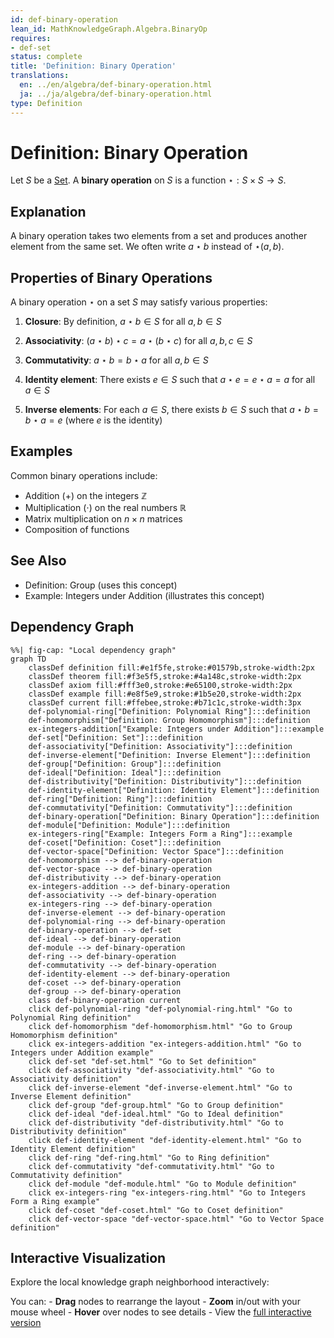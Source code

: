 ```yaml
---
id: def-binary-operation
lean_id: MathKnowledgeGraph.Algebra.BinaryOp
requires:
- def-set
status: complete
title: 'Definition: Binary Operation'
translations:
  en: ../en/algebra/def-binary-operation.html
  ja: ../ja/algebra/def-binary-operation.html
type: Definition
---
```


# Definition: Binary Operation {#def-binary-operation}

Let $S$ be a [Set](../logic-set-theory/def-set.qmd). A **binary operation** on $S$ is a function $\star: S \times S \to S$.

## Explanation

A binary operation takes two elements from a set and produces another element from the same set. We often write $a \star b$ instead of $\star(a, b)$.

## Properties of Binary Operations

A binary operation $\star$ on a set $S$ may satisfy various properties:

1. **Closure**: By definition, $a \star b \in S$ for all $a, b \in S$

2. **Associativity**: $(a \star b) \star c = a \star (b \star c)$ for all $a, b, c \in S$

3. **Commutativity**: $a \star b = b \star a$ for all $a, b \in S$

4. **Identity element**: There exists $e \in S$ such that $a \star e = e \star a = a$ for all $a \in S$

5. **Inverse elements**: For each $a \in S$, there exists $b \in S$ such that $a \star b = b \star a = e$ (where $e$ is the identity)

## Examples

Common binary operations include:

- Addition ($+$) on the integers $\mathbb{Z}$
- Multiplication ($\cdot$) on the real numbers $\mathbb{R}$
- Matrix multiplication on $n \times n$ matrices
- Composition of functions

## See Also

- Definition: Group (uses this concept)
- Example: Integers under Addition (illustrates this concept)

## Dependency Graph

```mermaid
%%| fig-cap: "Local dependency graph"
graph TD
    classDef definition fill:#e1f5fe,stroke:#01579b,stroke-width:2px
    classDef theorem fill:#f3e5f5,stroke:#4a148c,stroke-width:2px
    classDef axiom fill:#fff3e0,stroke:#e65100,stroke-width:2px
    classDef example fill:#e8f5e9,stroke:#1b5e20,stroke-width:2px
    classDef current fill:#ffebee,stroke:#b71c1c,stroke-width:3px
    def-polynomial-ring["Definition: Polynomial Ring"]:::definition
    def-homomorphism["Definition: Group Homomorphism"]:::definition
    ex-integers-addition["Example: Integers under Addition"]:::example
    def-set["Definition: Set"]:::definition
    def-associativity["Definition: Associativity"]:::definition
    def-inverse-element["Definition: Inverse Element"]:::definition
    def-group["Definition: Group"]:::definition
    def-ideal["Definition: Ideal"]:::definition
    def-distributivity["Definition: Distributivity"]:::definition
    def-identity-element["Definition: Identity Element"]:::definition
    def-ring["Definition: Ring"]:::definition
    def-commutativity["Definition: Commutativity"]:::definition
    def-binary-operation["Definition: Binary Operation"]:::definition
    def-module["Definition: Module"]:::definition
    ex-integers-ring["Example: Integers Form a Ring"]:::example
    def-coset["Definition: Coset"]:::definition
    def-vector-space["Definition: Vector Space"]:::definition
    def-homomorphism --> def-binary-operation
    def-vector-space --> def-binary-operation
    def-distributivity --> def-binary-operation
    ex-integers-addition --> def-binary-operation
    def-associativity --> def-binary-operation
    ex-integers-ring --> def-binary-operation
    def-inverse-element --> def-binary-operation
    def-polynomial-ring --> def-binary-operation
    def-binary-operation --> def-set
    def-ideal --> def-binary-operation
    def-module --> def-binary-operation
    def-ring --> def-binary-operation
    def-commutativity --> def-binary-operation
    def-identity-element --> def-binary-operation
    def-coset --> def-binary-operation
    def-group --> def-binary-operation
    class def-binary-operation current
    click def-polynomial-ring "def-polynomial-ring.html" "Go to Polynomial Ring definition"
    click def-homomorphism "def-homomorphism.html" "Go to Group Homomorphism definition"
    click ex-integers-addition "ex-integers-addition.html" "Go to Integers under Addition example"
    click def-set "def-set.html" "Go to Set definition"
    click def-associativity "def-associativity.html" "Go to Associativity definition"
    click def-inverse-element "def-inverse-element.html" "Go to Inverse Element definition"
    click def-group "def-group.html" "Go to Group definition"
    click def-ideal "def-ideal.html" "Go to Ideal definition"
    click def-distributivity "def-distributivity.html" "Go to Distributivity definition"
    click def-identity-element "def-identity-element.html" "Go to Identity Element definition"
    click def-ring "def-ring.html" "Go to Ring definition"
    click def-commutativity "def-commutativity.html" "Go to Commutativity definition"
    click def-module "def-module.html" "Go to Module definition"
    click ex-integers-ring "ex-integers-ring.html" "Go to Integers Form a Ring example"
    click def-coset "def-coset.html" "Go to Coset definition"
    click def-vector-space "def-vector-space.html" "Go to Vector Space definition"
```

## Interactive Visualization

Explore the local knowledge graph neighborhood interactively:

::: {.graph-viz data-id="def-binary-operation" data-width="700" data-height="500"}
:::

You can:
- **Drag** nodes to rearrange the layout
- **Zoom** in/out with your mouse wheel
- **Hover** over nodes to see details
- View the [full interactive version](../../output/interactive/def-binary-operation.html){target="_blank"}
